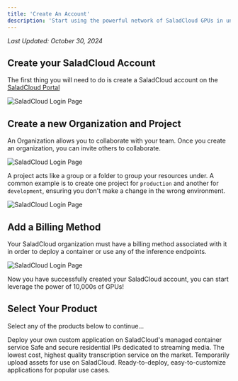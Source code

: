 ```yaml
---
title: 'Create An Account'
description: 'Start using the powerful network of SaladCloud GPUs in under 5 minutes'
---
```


_Last Updated: October 30, 2024_

## Create your SaladCloud Account

The first thing you will need to do is create a SaladCloud account on the [SaladCloud Portal](https://portal.salad.com/)

<img src="/general/images/salad-quickstart-1.png" alt="SaladCloud Login Page" />

## Create a new Organization and Project

An Organization allows you to collaborate with your team. Once you create an organization, you can invite others to
collaborate.

<img src="/general/images/salad-quickstart-2.png" alt="SaladCloud Login Page" />

A project acts like a group or a folder to group your resources under. A common example is to create one project for
`production` and another for `development`, ensuring you don't make a change in the wrong environment.

<img src="/general/images/salad-quickstart-3.png" alt="SaladCloud Login Page" />

## Add a Billing Method

Your SaladCloud organization must have a billing method associated with it in order to deploy a container or use any of
the inference endpoints.

<img src="/general/images/salad-add-payment.png" alt="SaladCloud Login Page" />

Now you have successfully created your SaladCloud account, you can start leverage the power of 10,000s of GPUs!

## Select Your Product

Select any of the products below to continue...

<CardGroup cols={3}>
  <Card title="Container Engine (SCE)" icon="docker" href="/container-engine/explanation/core-concepts/overview">
    Deploy your own custom application on SaladCloud's managed container service
  </Card>
  <Card title="Salad Gateway Service (SGS)" icon="house-signal" href="/gateway-service/explanation/overview">
    Safe and secure residential IPs dedicated to streaming media.
  </Card>
  <Card title="Transcription API" icon="code" href="/transcription/explanation/overview">
    The lowest cost, highest quality transcription service on the market.
  </Card>
  <Card title="Salad Simple Storage Service (S4)" icon="database" href="/storage/explanation/overview">
    Temporarily upload assets for use on SaladCloud.
  </Card>
  <Card title="Recipes" icon="rocket" href="/container-engine/reference/recipes/overview">
    Ready-to-deploy, easy-to-customize applications for popular use cases.
  </Card>
</CardGroup>
